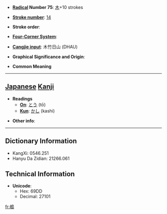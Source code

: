 * '''[[Wiktionary:Chinese radical index| Radical]] Number 75''': [[Wiktionary:Chinese radical index 木|木]]+10 strokes

* '''[[Wiktionary:Chinese total strokes index|Stroke number]]''': [[Wiktionary:Chinese total strokes index 14|14]]

* '''Stroke order''': 

* '''[[Wiktionary:Chinese four corner index|Four-Corner System]]''': 

* '''[[Wiktionary:Chinese Cangjie index|Cangjie input]]''': 木竹日山 (DHAU)

* '''Graphical Significance and Origin''': 

* '''Common Meaning'''

----

== [[Japanese]] [[Kanji]] ==

* '''Readings'''
** '''[[On]]''': [[とう]] (tō)
** '''[[Kun]]''': [[かし]] (kashi)

* '''Other info''':  

----

== Dictionary Information ==

* KangXi: 0546.251
* Hanyu Da Zidian: 21266.061

== Technical Information ==

* '''Unicode''':
** Hex: 69DD
** Decimal: 27101

[[fr:槝]]